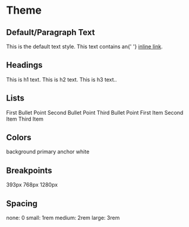 
<Meta title="Themes/Default" />

# Theme

## Default/Paragraph Text

<Canvas>
  <Story name="Default/Paragraph Text">
    <Text>This is the default text style.</Text>
    <Text>
      This text contains an{' '}
      <a href="https://www.mclairdfamily.com/">inline link</a>.
    </Text>
  </Story>
</Canvas>

## Headings

<Canvas>
  <Story name="Headings">
    <Text as="h1">This is h1 text.</Text>
    <Text as="h2">This is h2 text.</Text>
    <Text as="h3">This is h3 text..</Text>
  </Story>
</Canvas>

## Lists

<Canvas>
  <Story name="Unordered List">
    <Box as="ul">
      <Text as="li">First Bullet Point</Text>
      <Text as="li">Second Bullet Point</Text>
      <Text as="li">Third Bullet Point</Text>
    </Box>
  </Story>
</Canvas>

<Canvas>
  <Story name="Ordered List">
    <Box as="ol">
      <Text as="li">First Item</Text>
      <Text as="li">Second Item</Text>
      <Text as="li">Third Item</Text>
    </Box>
  </Story>
</Canvas>

## Colors

<Canvas>
  <Story name="Colors">
    <Box sx={{ p: '1rem', backgroundColor: 'background' }}>
      <Text>background</Text>
    </Box>
    <Box sx={{ p: '1rem', backgroundColor: 'primary' }}>
      <Text sx={{ color: 'white' }}>primary</Text>
    </Box>
    <Box sx={{ p: '1rem', backgroundColor: 'anchor' }}>
      <Text sx={{ color: 'white' }}>anchor</Text>
    </Box>
    <Box sx={{ p: '1rem', backgroundColor: 'white' }}>
      <Text>white</Text>
    </Box>
  </Story>
</Canvas>

## Breakpoints

<Canvas>
  <Story name="Breakpoints">
    <Box sx={{ p: '1rem' }}>
      <Text>393px</Text>
    </Box>
    <Box sx={{ p: '1rem' }}>
      <Text>768px</Text>
    </Box>
    <Box sx={{ p: '1rem' }}>
      <Text>1280px</Text>
    </Box>
  </Story>
</Canvas>

## Spacing

<Canvas>
  <Story name="Spacing">
    <Box sx={{ p: '1rem' }}>
      <Text>none: 0</Text>
    </Box>
    <Box sx={{ p: '1rem' }}>
      <Text>small: 1rem</Text>
    </Box>
    <Box sx={{ p: '1rem' }}>
      <Text>medium: 2rem</Text>
    </Box>
    <Box sx={{ p: '1rem' }}>
      <Text>large: 3rem</Text>
    </Box>
  </Story>
</Canvas>
